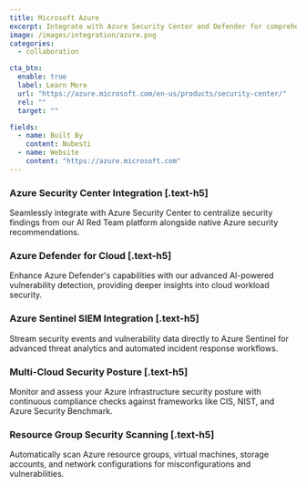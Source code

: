 ```yaml
---
title: Microsoft Azure
excerpt: Integrate with Azure Security Center and Defender for comprehensive cloud security monitoring
image: /images/integration/azure.png
categories:
  - collaboration

cta_btn:
  enable: true
  label: Learn More
  url: "https://azure.microsoft.com/en-us/products/security-center/"
  rel: ""
  target: ""

fields:
  - name: Built By
    content: Nubesti
  - name: Website
    content: "https://azure.microsoft.com"
---
```


<Gallery>
  <GalleryItem
    image_src="/integration/images/1.jpg"
    image_alt="example alt text"
    video_src="LXb3EKWsInQ"
    image_source="content-collection"
  />
  <GalleryItem
    width="1/2"
    image_src="/integration/images/2.jpg"
    image_alt="example alt text"
    image_source="content-collection"
  />
  <GalleryItem
    width="1/2"
    image_src="/integration/images/3.jpg"
    image_alt="example alt text"
    image_source="content-collection"
  />
</Gallery>

### Azure Security Center Integration [.text-h5]

Seamlessly integrate with Azure Security Center to centralize security findings from our AI Red Team platform alongside native Azure security recommendations.

### Azure Defender for Cloud [.text-h5]

Enhance Azure Defender's capabilities with our advanced AI-powered vulnerability detection, providing deeper insights into cloud workload security.

### Azure Sentinel SIEM Integration [.text-h5]

Stream security events and vulnerability data directly to Azure Sentinel for advanced threat analytics and automated incident response workflows.

### Multi-Cloud Security Posture [.text-h5]

Monitor and assess your Azure infrastructure security posture with continuous compliance checks against frameworks like CIS, NIST, and Azure Security Benchmark.

### Resource Group Security Scanning [.text-h5]

Automatically scan Azure resource groups, virtual machines, storage accounts, and network configurations for misconfigurations and vulnerabilities.

